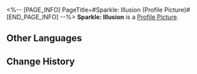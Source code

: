 <%-- [PAGE_INFO]
PageTitle=#Sparkle: Illusion (Profile Picture)#
[END_PAGE_INFO] --%>
{{Item Infobox
|title       = Sparkle: Illusion
|id          = 200117
|image       = Item Sparkle- Illusion.png
|type        = Profile Picture
|invCategory = 
|rarity      = 5
|effect      = 
|description = Sparkle performing illusions on stage.
|source1     = Avatar reward obtained from unlocking [[Nameless Honor]]
}}
{{Description|''"Pick a card, dear audience. Keep your eye on it. Don't ever blink~"''}}
'''Sparkle: Illusion''' is a [[Profile Picture]].

==Other Languages==
{{Other Languages
|en   = Sparkle: Illusion
|zhs  = 花火•幻象
|zht  = 花火•幻象
|ja   = 花火・イリュージョン
|ko   = 스파클•환상
|es   = Sparkle: Ilusión
|fr   = Sparkle : Illusion
|ru   = Искорка: Иллюзия
|th   = Sparkle - ภาพลวงตา
|vi   = Sparkle - Ảo Giác
|de   = Sparkle: Zaubertrick
|id   = Sparkle: Ilusi
|pt   = Sparkle: Ilusão
}}

==Change History==
{{Change History|2.0}}